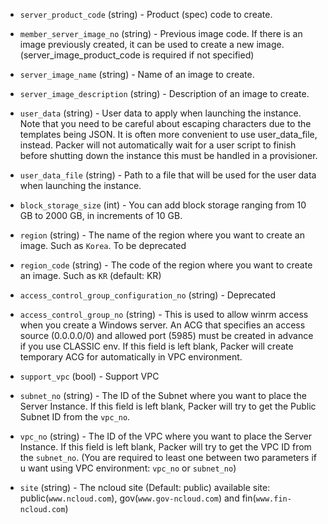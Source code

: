 <!-- Code generated from the comments of the Config struct in builder/ncloud/config.go; DO NOT EDIT MANUALLY -->

- `server_product_code` (string) - Product (spec) code to create.

- `member_server_image_no` (string) - Previous image code. If there is an
  image previously created, it can be used to create a new image.
  (server_image_product_code is required if not specified)

- `server_image_name` (string) - Name of an image to create.

- `server_image_description` (string) - Description of an image to create.

- `user_data` (string) - User data to apply when launching the instance. Note
  that you need to be careful about escaping characters due to the templates
  being JSON. It is often more convenient to use user_data_file, instead.
  Packer will not automatically wait for a user script to finish before
  shutting down the instance this must be handled in a provisioner.

- `user_data_file` (string) - Path to a file that will be used for the user
  data when launching the instance.

- `block_storage_size` (int) - You can add block storage ranging from 10
  GB to 2000 GB, in increments of 10 GB.

- `region` (string) - The name of the region where you want to create an image. Such as `Korea`. To be deprecated

- `region_code` (string) - The code of the region where you want to create an image. Such as `KR` (default: KR)

- `access_control_group_configuration_no` (string) - Deprecated

- `access_control_group_no` (string) - This is used to allow
  winrm access when you create a Windows server. An ACG that specifies an
  access source (0.0.0.0/0) and allowed port (5985) must be created in
  advance if you use CLASSIC env. If this field is left blank,
  Packer will create temporary ACG for automatically in VPC environment.

- `support_vpc` (bool) - Support VPC

- `subnet_no` (string) - The ID of the Subnet where you want to place the Server Instance. If this field is left blank, Packer will try to get the Public Subnet ID from the `vpc_no`.

- `vpc_no` (string) - The ID of the VPC where you want to place the Server Instance. If this field is left blank, Packer will try to get the VPC ID from the `subnet_no`.
  (You are required to least one between two parameters if u want using VPC environment: `vpc_no` or `subnet_no`)

- `site` (string) - The ncloud site (Default: public)
  available site: public(`www.ncloud.com`), gov(`www.gov-ncloud.com`) and fin(`www.fin-ncloud.com`)

<!-- End of code generated from the comments of the Config struct in builder/ncloud/config.go; -->
